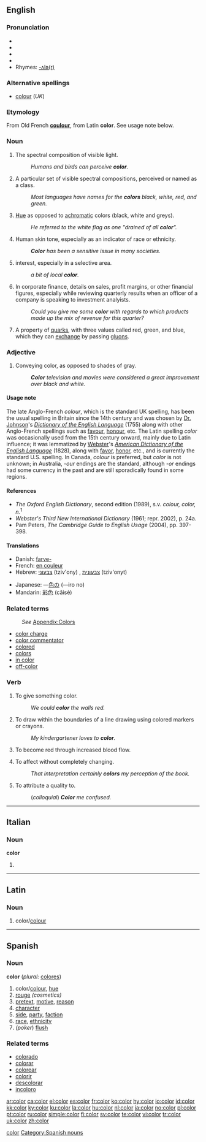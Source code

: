 {{see|colour}}<!--If you edit this entry, please also edit [[colour]] to ensure these two entries remain synchronized.-->[[Category:Synchronized entries|color]]

{{wikipedia}}
==English==

===Pronunciation===
*{{AHD|/kŭl'ər/}}
*{{IPA|/ˈkʌlə/}}
*{{SAMPA|"kVl@}}
*{{audio|en-us-color.ogg|Audio (US)}}
*Rhymes: [[Rhymes:English:-ʌlə(r)|-ʌlə(r)]]

===Alternative spellings===
*[[colour]] (''UK'')

===Etymology===
From Old French '''[[coulour]]''', from Latin '''color'''. See usage note below.

===Noun===
{{en-noun}}  {{US}}

# The spectral composition of visible light.
#: ''Humans and birds can perceive '''color'''.''
#  A particular set of visible spectral compositions, perceived or named as a class.
#: ''Most languages have names for the '''colors''' black, white, red, and green.'' 
# [[Hue]] as opposed to [[achromatic]] colors (black, white and greys).
#: ''He referred to the white flag as one "drained of all '''color'''".''
# Human skin tone, especially as an indicator of race or ethnicity.
#: '''''Color''' has been a sensitive issue in many societies.''
# {{figuratively}} interest, especially in a selective area.
#: ''a bit of local '''color'''.''
# In corporate finance, details on sales, profit margins, or other financial figures, especially while reviewing quarterly results when an officer of a company is speaking to investment analyists.
#: ''Could you give me some '''color''' with regards to which products made up the mix of revenue for this quarter?''
#{{physics}} A property of [[quark]]s, with three values called red, green, and blue, which they can [[exchange]] by passing [[gluon]]s.

{{color-colour (noun)}}

===Adjective===
{{en-adj|-}}  {{US}}

# Conveying color, as opposed to shades of gray.
#: '''''Color''' television and movies were considered a great improvement over black and white.''

====Usage note====
The late Anglo-French ''colour'', which is the standard UK spelling, has been the usual spelling in Britain since the 14th century and was chosen by [[w:Samuel Johnson|Dr. Johnson]]'s ''[[w:A Dictionary of the English Language|Dictionary of the English Language]]'' (1755) along with other Anglo-French spellings such as [[favour]], [[honour]], etc. The Latin spelling ''color'' was occasionally used from the 15th century onward, mainly due to Latin influence; it was lemmatized by [[w:Noah Webster|Webster]]'s ''[[w:Webster's Dictionary|American Dictionary of the English Language]]'' (1828), along with [[favor]], [[honor]], etc., and is currently the standard U.S. spelling. 
In Canada, ''colour'' is preferred, but ''color'' is not unknown; in Australia, ''-our'' endings are the standard, although ''-or'' endings had some currency in the past and are still sporadically found in some regions.

====References====
* ''The Oxford English Dictionary'', second edition (1989), s.v. ''colour, color, n.''<sup>1</sup> 
* ''Webster's Third New International Dictionary'' (1961; repr. 2002), p. 24a.
* Pam Peters, ''The Cambridge Guide to English Usage'' (2004), pp. 397-398.

====Translations====
{{trans-top|conveying color}}
*Danish: [[farve-]]
*French: [[en couleur]]
*Hebrew: [[צבעוני]] (tziv'ony) {{m}}, [[צבעונית]] (tziv'onyt) {{f}}
{{trans-mid}}
*Japanese: —[[色]][[の]] (—iro no)
*Mandarin: [[彩色]] (cǎisè)
{{trans-bottom}}

===Related terms===
:''See'' [[Appendix:Colors|Appendix:Colors]]
* [[color charge]]
* [[color commentator]]
* [[colored]]
* [[colors]]
* [[in color]]
* [[off-color]]

===Verb===
{{en-verb}}  {{US}}

# To give something color.
#: ''We could '''color''' the walls red.''
# To draw within the boundaries of a line drawing using colored markers or crayons.
#: ''My kindergartener loves to '''color'''.''
# {{italbrac|of a face}} To become red through increased blood flow.
# To affect without completely changing.
#: ''That interpretation certainly '''colors''' my perception of the book.''
# To attribute a quality to.
#: (''colloquial'') '''''Color''' me confused.''

{{color-colour (verb)}}
----
==Italian==

===Noun===
'''color''' {{m}} {{inv}}

# {{apocopic form of|colore|lang=Italian}}
----

==Latin==

===Noun===
{{la-noun|color|coloris|coloris|m|third}}

# color/[[colour]]

----

==Spanish==

===Noun===
'''color''' {{m}} (''plural:'' [[colores]])

# color/[[colour]], [[hue]]
# [[rouge]] ''(cosmetics)''
# [[pretext]], [[motive]], [[reason]]
# [[character]]
# [[side]], [[party]], [[faction]]
# [[race]], [[ethnicity]]
#''(poker'') [[flush]]

===Related terms===
*[[colorado]]
*[[colorar]]
*[[colorear]]
*[[colorir]]
*[[descolorar]]
*[[incoloro]]

[[Category:Spanish nouns]]

[[ar:color]]
[[ca:color]]
[[el:color]]
[[es:color]]
[[fr:color]]
[[ko:color]]
[[hy:color]]
[[io:color]]
[[id:color]]
[[kk:color]]
[[ky:color]]
[[ku:color]]
[[la:color]]
[[hu:color]]
[[nl:color]]
[[ja:color]]
[[no:color]]
[[pl:color]]
[[pt:color]]
[[ru:color]]
[[simple:color]]
[[fi:color]]
[[sv:color]]
[[te:color]]
[[vi:color]]
[[tr:color]]
[[uk:color]]
[[zh:color]]